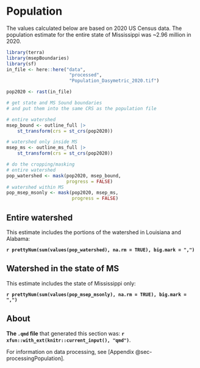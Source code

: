 # Population  {#sec-population} 

The values calculated below are based on 2020 US Census data. The population estimate for the entire state of Mississippi was ~2.96 million in 2020.  

```r
library(terra)
library(msepBoundaries)
library(sf)
in_file <- here::here("data",
                       "processed",
                       "Population_Dasymetric_2020.tif")
```

```r
pop2020 <- rast(in_file)
```

```r
# get state and MS Sound boundaries
# and put them into the same CRS as the population file

# entire watershed
msep_bound <- outline_full |> 
    st_transform(crs = st_crs(pop2020))

# watershed only inside MS
msep_ms <- outline_ms_full |> 
    st_transform(crs = st_crs(pop2020))
```

```r
# do the cropping/masking
# entire watershed
pop_watershed <- mask(pop2020, msep_bound,
                      progress = FALSE)
# watershed within MS
pop_msep_msonly <- mask(pop2020, msep_ms,
                        progress = FALSE)
```


## Entire watershed  

This estimate includes the portions of the watershed in Louisiana and Alabama:    

<p class = "summary-numberA">
**`r prettyNum(sum(values(pop_watershed), na.rm = TRUE), big.mark = ",")`**
</p>


## Watershed in the state of MS  

This estimate includes the state of Mississippi only:    

<p class = "summary-numberA">
**`r prettyNum(sum(values(pop_msep_msonly), na.rm = TRUE), big.mark = ",")`**
</p>



## About {.unnumbered}   

**The `.qmd` file** that generated this section was: **`r xfun::with_ext(knitr::current_input(), "qmd")`**. 

For information on data processing, see [Appendix @sec-processingPopulation].

